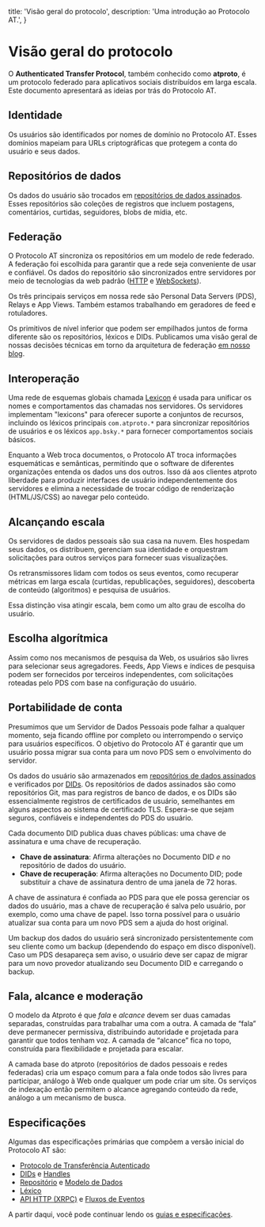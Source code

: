   title: 'Visão geral do protocolo',
  description:
    'Uma introdução ao Protocolo AT.',
}

# Visão geral do protocolo

O **Authenticated Transfer Protocol**, também conhecido como **atproto**, é um protocolo federado para aplicativos sociais distribuídos em larga escala. Este documento apresentará as ideias por trás do Protocolo AT.

## Identidade

Os usuários são identificados por nomes de domínio no Protocolo AT. Esses domínios mapeiam para URLs criptográficas que protegem a conta do usuário e seus dados.

## Repositórios de dados

Os dados do usuário são trocados em [repositórios de dados assinados](/guides/data-repos). Esses repositórios são coleções de registros que incluem postagens, comentários, curtidas, seguidores, blobs de mídia, etc.

## Federação

O Protocolo AT sincroniza os repositórios em um modelo de rede federado. A federação foi escolhida para garantir que a rede seja conveniente de usar e confiável. Os dados do repositório são sincronizados entre servidores por meio de tecnologias da web padrão ([HTTP](/specs/xrpc) e [WebSockets](/specs/event-stream)).

Os três principais serviços em nossa rede são Personal Data Servers (PDS), Relays e App Views. Também estamos trabalhando em geradores de feed e rotuladores.

Os primitivos de nível inferior que podem ser empilhados juntos de forma diferente são os repositórios, léxicos e DIDs. Publicamos uma visão geral de nossas decisões técnicas em torno da arquitetura de federação [em nosso blog](https://bsky.social/about/blog/5-5-2023-federation-architecture).

## Interoperação

Uma rede de esquemas globais chamada [Lexicon](/specs/lexicon) é usada para unificar os nomes e comportamentos das chamadas nos servidores. Os servidores implementam "lexicons" para oferecer suporte a conjuntos de recursos, incluindo os léxicos principais `com.atproto.*` para sincronizar repositórios de usuários e os léxicos `app.bsky.*` para fornecer comportamentos sociais básicos.

Enquanto a Web troca documentos, o Protocolo AT troca informações esquemáticas e semânticas, permitindo que o software de diferentes organizações entenda os dados uns dos outros. Isso dá aos clientes atproto liberdade para produzir interfaces de usuário independentemente dos servidores e elimina a necessidade de trocar código de renderização (HTML/JS/CSS) ao navegar pelo conteúdo.

## Alcançando escala

Os servidores de dados pessoais são sua casa na nuvem. Eles hospedam seus dados, os distribuem, gerenciam sua identidade e orquestram solicitações para outros serviços para fornecer suas visualizações.

Os retransmissores lidam com todos os seus eventos, como recuperar métricas em larga escala (curtidas, republicações, seguidores), descoberta de conteúdo (algoritmos) e pesquisa de usuários.

Essa distinção visa atingir escala, bem como um alto grau de escolha do usuário.

## Escolha algorítmica

Assim como nos mecanismos de pesquisa da Web, os usuários são livres para selecionar seus agregadores. Feeds, App Views e índices de pesquisa podem ser fornecidos por terceiros independentes, com solicitações roteadas pelo PDS com base na configuração do usuário.

## Portabilidade de conta

Presumimos que um Servidor de Dados Pessoais pode falhar a qualquer momento, seja ficando offline por completo ou interrompendo o serviço para usuários específicos. O objetivo do Protocolo AT é garantir que um usuário possa migrar sua conta para um novo PDS sem o envolvimento do servidor.

Os dados do usuário são armazenados em [repositórios de dados assinados](/guides/data-repos) e verificados por [DIDs](/guides/identity). Os repositórios de dados assinados são como repositórios Git, mas para registros de banco de dados, e os DIDs são essencialmente registros de certificados de usuário, semelhantes em alguns aspectos ao sistema de certificado TLS. Espera-se que sejam seguros, confiáveis ​​e independentes do PDS do usuário.

Cada documento DID publica duas chaves públicas: uma chave de assinatura e uma chave de recuperação.

* **Chave de assinatura**: Afirma alterações no Documento DID *e* no repositório de dados do usuário.
* **Chave de recuperação**: Afirma alterações no Documento DID; pode substituir a chave de assinatura dentro de uma janela de 72 horas.

A chave de assinatura é confiada ao PDS para que ele possa gerenciar os dados do usuário, mas a chave de recuperação é salva pelo usuário, por exemplo, como uma chave de papel. Isso torna possível para o usuário atualizar sua conta para um novo PDS sem a ajuda do host original.

Um backup dos dados do usuário será sincronizado persistentemente com seu cliente como um backup (dependendo do espaço em disco disponível). Caso um PDS desapareça sem aviso, o usuário deve ser capaz de migrar para um novo provedor atualizando seu Documento DID e carregando o backup.

## Fala, alcance e moderação

O modelo da Atproto é que _fala_ e _alcance_ devem ser duas camadas separadas, construídas para trabalhar uma com a outra. A camada de “fala” deve permanecer permissiva, distribuindo autoridade e projetada para garantir que todos tenham voz. A camada de “alcance” fica no topo, construída para flexibilidade e projetada para escalar.

A camada base do atproto (repositórios de dados pessoais e redes federadas) cria um espaço comum para a fala onde todos são livres para participar, análogo à Web onde qualquer um pode criar um site. Os serviços de indexação então permitem o alcance agregando conteúdo da rede, análogo a um mecanismo de busca.

## Especificações

Algumas das especificações primárias que compõem a versão inicial do Protocolo AT são:

- [Protocolo de Transferência Autenticado](/specs/atp)
- [DIDs](/specs/did) e [Handles](/specs/handle)
- [Repositório](/specs/repository) e [Modelo de Dados](/specs/data-model)
- [Léxico](/specs/lexicon)
- [API HTTP (XRPC)](/specs/xrpc) e [Fluxos de Eventos](/specs/event-stream)

A partir daqui, você pode continuar lendo os [guias e especificações](/).